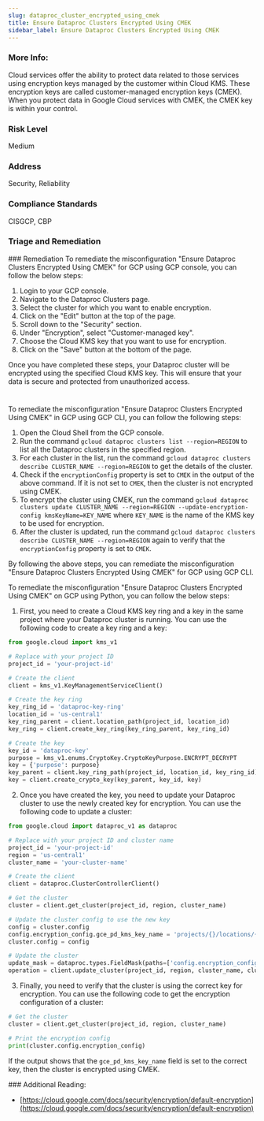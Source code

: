 ```yaml
---
slug: dataproc_cluster_encrypted_using_cmek
title: Ensure Dataproc Clusters Encrypted Using CMEK
sidebar_label: Ensure Dataproc Clusters Encrypted Using CMEK
---
```


### More Info:

Cloud services offer the ability to protect data related to those services using encryption keys managed by the customer within Cloud KMS. These encryption keys are called customer-managed encryption keys (CMEK). When you protect data in Google Cloud services with CMEK, the CMEK key is within your control.

### Risk Level

Medium

### Address

Security, Reliability

### Compliance Standards

CISGCP, CBP


### Triage and Remediation
<Tabs>
<Tab title='Remediation'>
### Remediation

<AccordionGroup>
<Accordion title='Using Console' defaultOpen='true'>
To remediate the misconfiguration "Ensure Dataproc Clusters Encrypted Using CMEK" for GCP using GCP console, you can follow the below steps:

1. Login to your GCP console.
2. Navigate to the Dataproc Clusters page.
3. Select the cluster for which you want to enable encryption.
4. Click on the "Edit" button at the top of the page.
5. Scroll down to the "Security" section.
6. Under "Encryption", select "Customer-managed key".
7. Choose the Cloud KMS key that you want to use for encryption.
8. Click on the "Save" button at the bottom of the page.

Once you have completed these steps, your Dataproc cluster will be encrypted using the specified Cloud KMS key. This will ensure that your data is secure and protected from unauthorized access.

#
</Accordion>

<Accordion title='Using CLI'>
To remediate the misconfiguration "Ensure Dataproc Clusters Encrypted Using CMEK" in GCP using GCP CLI, you can follow the following steps:

1. Open the Cloud Shell from the GCP console.
2. Run the command `gcloud dataproc clusters list --region=REGION` to list all the Dataproc clusters in the specified region.
3. For each cluster in the list, run the command `gcloud dataproc clusters describe CLUSTER_NAME --region=REGION` to get the details of the cluster.
4. Check if the `encryptionConfig` property is set to `CMEK` in the output of the above command. If it is not set to `CMEK`, then the cluster is not encrypted using CMEK.
5. To encrypt the cluster using CMEK, run the command `gcloud dataproc clusters update CLUSTER_NAME --region=REGION --update-encryption-config kmsKeyName=KEY_NAME` where `KEY_NAME` is the name of the KMS key to be used for encryption.
6. After the cluster is updated, run the command `gcloud dataproc clusters describe CLUSTER_NAME --region=REGION` again to verify that the `encryptionConfig` property is set to `CMEK`.

By following the above steps, you can remediate the misconfiguration "Ensure Dataproc Clusters Encrypted Using CMEK" for GCP using GCP CLI.
</Accordion>

<Accordion title='Using Python'>
To remediate the misconfiguration "Ensure Dataproc Clusters Encrypted Using CMEK" on GCP using Python, you can follow the below steps:

1. First, you need to create a Cloud KMS key ring and a key in the same project where your Dataproc cluster is running. You can use the following code to create a key ring and a key:

```python
from google.cloud import kms_v1

# Replace with your project ID
project_id = 'your-project-id'

# Create the client
client = kms_v1.KeyManagementServiceClient()

# Create the key ring
key_ring_id = 'dataproc-key-ring'
location_id = 'us-central1'
key_ring_parent = client.location_path(project_id, location_id)
key_ring = client.create_key_ring(key_ring_parent, key_ring_id)

# Create the key
key_id = 'dataproc-key'
purpose = kms_v1.enums.CryptoKey.CryptoKeyPurpose.ENCRYPT_DECRYPT
key = {'purpose': purpose}
key_parent = client.key_ring_path(project_id, location_id, key_ring_id)
key = client.create_crypto_key(key_parent, key_id, key)
```

2. Once you have created the key, you need to update your Dataproc cluster to use the newly created key for encryption. You can use the following code to update a cluster:

```python
from google.cloud import dataproc_v1 as dataproc

# Replace with your project ID and cluster name
project_id = 'your-project-id'
region = 'us-central1'
cluster_name = 'your-cluster-name'

# Create the client
client = dataproc.ClusterControllerClient()

# Get the cluster
cluster = client.get_cluster(project_id, region, cluster_name)

# Update the cluster config to use the new key
config = cluster.config
config.encryption_config.gce_pd_kms_key_name = 'projects/{}/locations/{}/keyRings/{}/cryptoKeys/{}'.format(project_id, location_id, key_ring_id, key_id)
cluster.config = config

# Update the cluster
update_mask = dataproc.types.FieldMask(paths=['config.encryption_config.gce_pd_kms_key_name'])
operation = client.update_cluster(project_id, region, cluster_name, cluster, update_mask)
```

3. Finally, you need to verify that the cluster is using the correct key for encryption. You can use the following code to get the encryption configuration of a cluster:

```python
# Get the cluster
cluster = client.get_cluster(project_id, region, cluster_name)

# Print the encryption config
print(cluster.config.encryption_config)
```

If the output shows that the `gce_pd_kms_key_name` field is set to the correct key, then the cluster is encrypted using CMEK.
</Accordion>

</AccordionGroup>
</Tab>
</Tabs>
### Additional Reading:

- [https://cloud.google.com/docs/security/encryption/default-encryption](https://cloud.google.com/docs/security/encryption/default-encryption) 

